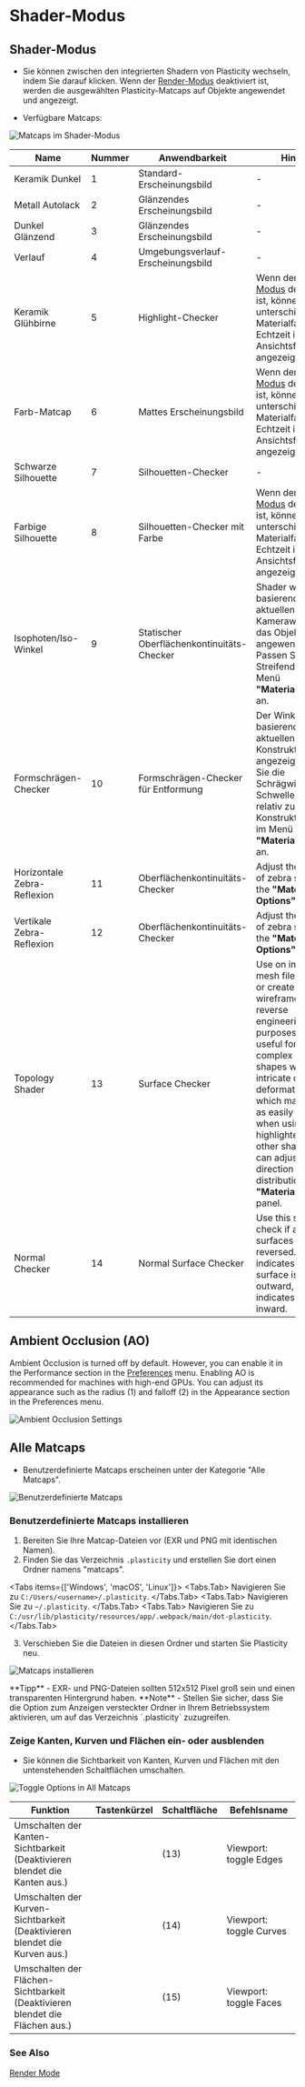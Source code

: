 
# Shader-Modus

## Shader-Modus
- Sie können zwischen den integrierten Shadern von Plasticity wechseln, indem Sie darauf klicken. Wenn der [Render-Modus](/plasticity-essentials/view-mode) deaktiviert ist, werden die ausgewählten Plasticity-Matcaps auf Objekte angewendet und angezeigt.

- Verfügbare Matcaps:

![Matcaps im Shader-Modus](/img/shader-mode-preview.png)

| Name | Nummer | Anwendbarkeit | Hinweis |
| ---- | ------ | ------------- | ---- |
| Keramik Dunkel | 1 | Standard-Erscheinungsbild | - |
| Metall Autolack | 2 | Glänzendes Erscheinungsbild | - |
| Dunkel Glänzend | 3 | Glänzendes Erscheinungsbild | - |
| Verlauf | 4 | Umgebungsverlauf-Erscheinungsbild | - |
| Keramik Glühbirne | 5 | Highlight-Checker | Wenn der [Render-Modus](/plasticity-essentials/view-mode) deaktiviert ist, können unterschiedliche Materialfarben in Echtzeit im Ansichtsfenster angezeigt werden. |
| Farb-Matcap | 6 | Mattes Erscheinungsbild | Wenn der [Render-Modus](/plasticity-essentials/view-mode) deaktiviert ist, können unterschiedliche Materialfarben in Echtzeit im Ansichtsfenster angezeigt werden. |
| Schwarze Silhouette | 7 | Silhouetten-Checker | - |
| Farbige Silhouette | 8 | Silhouetten-Checker mit Farbe | Wenn der [Render-Modus](/plasticity-essentials/view-mode) deaktiviert ist, können unterschiedliche Materialfarben in Echtzeit im Ansichtsfenster angezeigt werden. |
| Isophoten/Iso-Winkel | 9 | Statischer Oberflächenkontinuitäts-Checker | Shader wird basierend auf dem aktuellen Kamerawinkel auf das Objekt angewendet. Passen Sie die Streifendichte im Menü **"Materialoptionen"** an. |
| Formschrägen-Checker | 10 | Formschrägen-Checker für Entformung | Der Winkel wird basierend auf der aktuellen Konstruktionsfläche angezeigt. Passen Sie die Schrägwinkel-Schwelle (blau) relativ zur Konstruktionsfläche im Menü **"Materialoptionen"** an. |
| Horizontale Zebra-Reflexion | 11 | Oberflächenkontinuitäts-Checker | Adjust the number of zebra stripes in the **"Material Options"** menu. |
| Vertikale Zebra-Reflexion | 12 | Oberflächenkontinuitäts-Checker | Adjust the number of zebra stripes in the **"Material Options"** menu. |
| Topology Shader    |  13    |  Surface Checker                 |  Use on imported mesh files to trace or create a wireframe look for reverse engineering purposes. This is useful for analyzing complex organic shapes with intricate curves and deformations, which may not be as easily visible when using highlighters or other shaders. You can adjust the direction and line distribution in the **"Material Options"** panel. |
| Normal Checker     |  14    |  Normal Surface Checker                 |  Use this shader to check if any surfaces are reversed. Blue indicates that the surface is facing outward, while red indicates it is facing inward. |

## Ambient Occlusion (AO)

Ambient Occlusion is turned off by default. However, you can enable it in the Performance section in the [Preferences](/plasticity-essentials/preferences) menu. Enabling AO is recommended for machines with high-end GPUs. You can adjust its appearance such as the radius (1) and falloff (2) in the Appearance section in the Preferences menu.

![Ambient Occlusion Settings](/img/ao-settings.png)

## Alle Matcaps
- Benutzerdefinierte Matcaps erscheinen unter der Kategorie "Alle Matcaps".

![Benutzerdefinierte Matcaps](/img/custom-matcaps-preview.png)

### Benutzerdefinierte Matcaps installieren

1. Bereiten Sie Ihre Matcap-Dateien vor (EXR und PNG mit identischen Namen).
2. Finden Sie das Verzeichnis `.plasticity` und erstellen Sie dort einen Ordner namens "matcaps".

<Tabs items={['Windows', 'macOS', 'Linux']}>
    <Tabs.Tab>
    Navigieren Sie zu `C:/Users/<username>/.plasticity`.
    </Tabs.Tab>
    <Tabs.Tab>
    Navigieren Sie zu `~/.plasticity`.
    </Tabs.Tab>
    <Tabs.Tab>
    Navigieren Sie zu `C:/usr/lib/plasticity/resources/app/.webpack/main/dot-plasticity`.
    </Tabs.Tab>
</Tabs>

3. Verschieben Sie die Dateien in diesen Ordner und starten Sie Plasticity neu.

![Matcaps installieren](/img/installing-matcaps-preview.png)

<Callout type="info" emoji="💡">
**Tipp**     
- EXR- und PNG-Dateien sollten 512x512 Pixel groß sein und einen transparenten Hintergrund haben.
</Callout>

<Callout emoji="❗">
**Note**     
- Stellen Sie sicher, dass Sie die Option zum Anzeigen versteckter Ordner in Ihrem Betriebssystem aktivieren, um auf das Verzeichnis `.plasticity` zuzugreifen.
</Callout>

### Zeige Kanten, Kurven und Flächen ein- oder ausblenden

- Sie können die Sichtbarkeit von Kanten, Kurven und Flächen mit den untenstehenden Schaltflächen umschalten.

![Toggle Options in All Matcaps](/img/toggle-edges-curves-faces.png)

| Funktion                                                        | Tastenkürzel | Schaltfläche | Befehlsname               |
| --------------------------------------------------------------- | ------------ | ----------- | ------------------------- |
| Umschalten der Kanten-Sichtbarkeit <br />(Deaktivieren blendet die Kanten aus.) |              | (13)        | Viewport: toggle Edges    |
| Umschalten der Kurven-Sichtbarkeit <br />(Deaktivieren blendet die Kurven aus.) |              | (14)        | Viewport: toggle Curves   |
| Umschalten der Flächen-Sichtbarkeit <br />(Deaktivieren blendet die Flächen aus.) |              | (15)        | Viewport: toggle Faces    |

### See Also
[Render Mode](/plasticity/essentials/render-mode)